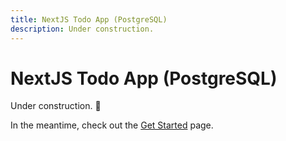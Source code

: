 ```yaml
---
title: NextJS Todo App (PostgreSQL)
description: Under construction.
---
```


# NextJS Todo App (PostgreSQL)

Under construction. 🚧

In the meantime, check out the [Get Started](/get-started) page.
